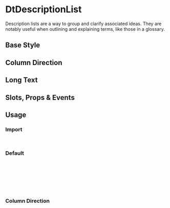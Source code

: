 
<Meta of={DtDescriptionListStories}/>

# DtDescriptionList

<Subtitle>
  Description lists are a way to group and clarify associated ideas.
  They are notably useful when outlining and explaining terms, like those in a glossary.
</Subtitle>

## Base Style

<Canvas of={DtDescriptionListStories.Default} />

## Column Direction

<Canvas of={DtDescriptionListStories.ColumnDirection} />

## Long Text

<Canvas of={DtDescriptionListStories.LongText} />

## Slots, Props & Events

<Controls />

## Usage

### Import

```jsx
import { DtDescriptionList } from '@dialpad/dialtone-vue';
```

### Default

```jsx
<dt-description-list
  :items="[{
    term: 'Customer Intent',
    description: 'Hello, I'm looking to return my TV',
  }]"
/>
```

### Column Direction

```jsx
<dt-description-list
  :items="[{
    term: 'Customer Intent',
    description: 'Hello, I'm looking to return my TV',
  }]"
  :direction="column"
/>
```
